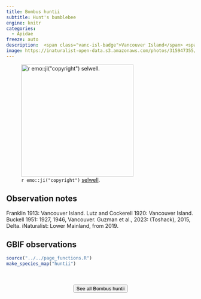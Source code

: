 ```yaml
---
title: Bombus huntii
subtitle: Hunt's bumblebee
engine: knitr
categories:
  - Apidae
freeze: auto
description:  <span class="vanc-isl-badge">Vancouver Island</span> <span class="lower-mainland-badge">Lower Mainland</span>
image: https://inaturalist-open-data.s3.amazonaws.com/photos/315947355/medium.jpeg
---
```

![`r emo::ji("copyright")` [selwell ](https://inaturalist.ca/photos/315947355/).](https://inaturalist-open-data.s3.amazonaws.com/photos/315947355/medium.jpeg){height=300}

## Observation notes  
Franklin 1913: <span class="hl-place-name"><span class="hl-place-name"><span class="hl-place-name">Vancouver</span> Is</span>land</span>. Lutz and Cockerell 1920: <span class="hl-place-name"><span class="hl-place-name"><span class="hl-place-name">Vancouver</span> Is</span>land</span>. Buckell 1951: 1927, 1946, <span class="hl-place-name">Vancouver</span>. Guzman et al., 2023: (Toshack), 2015, <span class="hl-place-name">Delta</span>. iNaturalist: <span class="hl-place-name">Lower Mainland</span>, from 2019.

## GBIF observations  


```r
source("../../page_functions.R")
make_species_map("huntii")
```
<br><br>
<center>


<a href="https://inaturalist.ca/observations?place_id=7085&quality_grade=research&subview=map&taxon_id=154043"><button type="button" class="btn btn-secondary">See all Bombus huntii <i class="fa-solid fa-arrow-up-right-from-square"></i> </button></a>
</center>
